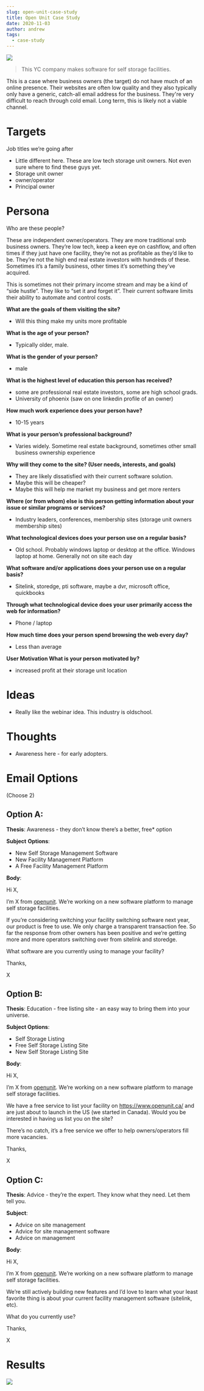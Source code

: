 ```yaml
---
slug: open-unit-case-study
title: Open Unit Case Study
date: 2020-11-03
author: andrew
tags:
  - case-study
---
```

![](/images/openunit.png)

> This YC company makes software for self storage facilities.



This is a case where business owners (the target) do not have much of an online presence. Their websites are often low quality and they also typically only have a generic, catch-all email address for the business. They're very difficult to reach through cold email. Long term, this is likely not a viable channel. 

# Targets

Job titles we’re going after

* Little different here. These are low tech storage unit owners. Not even sure where to find these guys yet.
* Storage unit owner
* owner/operator
* Principal owner

# Persona

Who are these people?

These are independent owner/operators. They are more traditional smb business owners. They’re low tech, keep a keen eye on cashflow, and often times if they just have one facility, they’re not as profitable as they’d like to be. They’re not the high end real estate investors with hundreds of these. Sometimes it’s a family business, other times it’s something they’ve acquired.

This is sometimes not their primary income stream and may be a kind of “side hustle”. They like to “set it and forget it”. Their current software limits their ability to automate and control costs.

**What are the goals of them visiting the site?**

* Will this thing make my units more profitable

**What is the age of your person?**

* Typically older, male.

**What is the gender of your person?**

* male

**What is the highest level of education this person has received?**

* some are professional real estate investors, some are high school grads.
* University of phoenix (saw on one linkedin profile of an owner)

**How much work experience does your person have?**

* 10-15 years

**What is your person’s professional background?**

* Varies widely. Sometime real estate background, sometimes other small business ownership experience

**Why will they come to the site? (User needs, interests, and goals)**

* They are likely dissatisfied with their current software solution.
* Maybe this will be cheaper?
* Maybe this will help me market my business and get more renters

**Where (or from whom) else is this person getting information about your issue or similar programs or services?**

* Industry leaders, conferences, membership sites (storage unit owners membership sites)

**What technological devices does your person use on a regular basis?**

* Old school. Probably windows laptop or desktop at the office. Windows laptop at home. Generally not on site each day

**What software and/or applications does your person use on a regular basis?**

* Sitelink, storedge, pti software, maybe a dvr, microsoft office, quickbooks

**Through what technological device does your user primarily access the web for information?**

* Phone / laptop

**How much time does your person spend browsing the web every day?**

* Less than average

**User Motivation What is your person motivated by?**

* increased profit at their storage unit location

# Ideas

* Really like the webinar idea. This industry is oldschool.

# Thoughts

* Awareness here - for early adopters.

# Email Options

(Choose 2)

## **Option A:**

**Thesis**: Awareness - they don’t know there’s a better, free* option

**Subject** **Options**:

* New Self Storage Management Software
* New Facility Management Platform
* A Free Facility Management Platform

**Body**:

Hi X,

I’m X from [openunit](https://www.openunit.com/). We’re working on a new software platform to manage self storage facilities.

If you’re considering switching your facility switching software next year, our product is free to use. We only charge a transparent transaction fee. So far the response from other owners has been positive and we’re getting more and more operators switching over from sitelink and storedge.

What software are you currently using to manage your facility?

Thanks,

X

## **Option B:**

**Thesis**: Education - free listing site - an easy way to bring them into your universe.

**Subject Options**:

* Self Storage Listing
* Free Self Storage Listing Site
* New Self Storage Listing Site

**Body**:

Hi X,

I’m X from [openunit](https://www.openunit.com/). We’re working on a new software platform to manage self storage facilities.

We have a free service to list your facility on [](https://www.openunit.ca/)<https://www.openunit.ca/> and are just about to launch in the US (we started in Canada). Would you be interested in having us list you on the site?

There’s no catch, it’s a free service we offer to help owners/operators fill more vacancies.

Thanks,

X

## **Option C:**

**Thesis**: Advice - they’re the expert. They know what they need. Let them tell you.

**Subject**:

* Advice on site management
* Advice for site management software
* Advice on management

**Body**:

Hi X,

I’m X from [openunit](https://www.openunit.com/). We’re working on a new software platform to manage self storage facilities.

We’re still actively building new features and I’d love to learn what your least favorite thing is about your current facility management software (sitelink, etc).

What do you currently use?

Thanks,

X

# Results



![](/images/openunit-results.png)